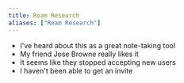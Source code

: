 ```yaml
---
title: Roam Research
aliases: ["Ream Research"]
---
```


- I've heard about this as a great note-taking tool
- My friend Jose Browne really likes it
- It seems like they stopped accepting new users
- I haven't been able to get an invite
